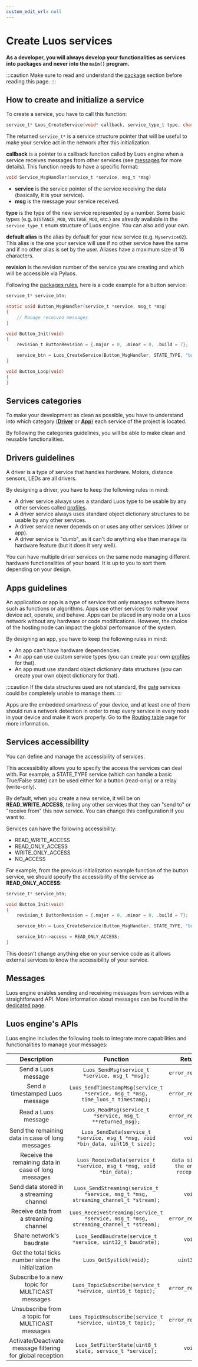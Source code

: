 ```yaml
---
custom_edit_url: null
---
```



# Create Luos services

**As a developer, you will always develop your functionalities as services into packages and never into the `main()` program.**

:::caution
Make sure to read and understand the [package](../package) section before reading this page.
:::

## How to create and initialize a service

To create a service, you have to call this function:

```c
service_t* Luos_CreateService(void* callback, service_type_t type, char* default_alias, revision_t revision);
```

The returned `service_t*` is a service structure pointer that will be useful to make your service act in the network after this initialization.

**callback** is a pointer to a callback function called by Luos engine when a service receives messages from other services (see [messages](../message) for more details).
This function needs to have a specific format:

```c
void Service_MsgHandler(service_t *service, msg_t *msg)
```

- **service** is the service pointer of the service receiving the data (basically, it is your service).
- **msg** is the message your service received.

**type** is the type of the new service represented by a number. Some basic types (e.g. `DISTANCE_MOD`, `VOLTAGE_MOD`, etc.) are already available in the `service_type_t` enum structure of Luos engine. You can also add your own.

**default alias** is the alias by default for your new service (e.g. `Myservice02`). This alias is the one your service will use if no other service have the same and if no other alias is set by the user. Aliases have a maximum size of 16 characters.

**revision** is the revision number of the service you are creating and which will be accessible via Pyluos.

Following the [packages rules](../package), here is a code example for a button service:

```c
service_t* service_btn;

static void Button_MsgHandler(service_t *service, msg_t *msg)
{
    // Manage received messages
}

void Button_Init(void)
{
    revision_t ButtonRevision = {.major = 0, .minor = 0, .build = 7};

    service_btn = Luos_CreateService(Button_MsgHandler, STATE_TYPE, "button", ButtonRevision);
}

void Button_Loop(void)
{
}
```

## Services categories

To make your development as clean as possible, you have to understand into which category ([**Driver**](#drivers-guidelines) or [**App**](#apps-guidelines)) each service of the project is located.

By following the categories guidelines, you will be able to make clean and reusable functionalities.

## Drivers guidelines

A driver is a type of service that handles hardware. Motors, distance sensors, LEDs are all drivers.

By designing a driver, you have to keep the following rules in mind:

- A driver service always uses a standard Luos type to be usable by any other services called [profiles](./profile).
- A driver service always uses standard <Tooltip def={customFields.od_def}>object dictionary</Tooltip> structures to be usable by any other services.
- A driver service never depends on or uses any other services (driver or app).
- A driver service is "dumb", as it can't do anything else than manage its hardware feature (but it does it very well).

You can have multiple driver services on the same <Tooltip def={customFields.node_def}>node</Tooltip> managing different hardware functionalities of your board. It is up to you to sort them depending on your design.

## Apps guidelines

An application or app is a type of service that only manages software items such as functions or algorithms. Apps use other services to make your device act, operate, and behave.
Apps can be placed in any <Tooltip def={customFields.node_def}>node</Tooltip> on a Luos network without any hardware or code modifications. However, the choice of the hosting node can impact the global performance of the system.

By designing an app, you have to keep the following rules in mind:

- An app can't have hardware dependencies.
- An app can use custom service types (you can create your own [profiles](./profile) for that).
- An app must use standard <Tooltip def={customFields.od_def}>object dictionary</Tooltip> data structures (you can create your own object dictionary for that).

:::caution
If the data structures used are not standard, the [gate](../../tools/gate) services could be completely unable to manage them.
:::

Apps are the embedded smartness of your device, and at least one of them should run a network detection in order to map every service in every node in your device and make it work properly. Go to the [Routing table](./routing-table) page for more information.

## Services accessibility

You can define and manage the accessibility of services.

This accessibility allows you to specify the access the services can deal with. For example, a STATE_TYPE service (which can handle a basic True/False state) can be used either for a button (read-only) or a relay (write-only).

By default, when you create a new service, it will be on **READ_WRITE_ACCESS**, telling any other services that they can "send to" or "receive from" this new service. You can change this configuration if you want to.

Services can have the following accessibility:

- READ_WRITE_ACCESS
- READ_ONLY_ACCESS
- WRITE_ONLY_ACCESS
- NO_ACCESS

For example, from the previous initialization example function of the button service, we should specify the accessibility of the service as **READ_ONLY_ACCESS**:

```c
service_t* service_btn;

void Button_Init(void)
{
    revision_t ButtonRevision = {.major = 0, .minor = 0, .build = 7};

    service_btn = Luos_CreateService(Button_MsgHandler, STATE_TYPE, "button", ButtonRevision);

    service_btn->access = READ_ONLY_ACCESS;
}
```

This doesn't change anything else on your service code as it allows external services to know the accessibility of your service.

## Messages

Luos engine enables sending and receiving messages from services with a straightforward API. More information about messages can be found in the [dedicated page](../message/basic-message).

## Luos engine's APIs

Luos engine includes the following tools to integrate more capabilities and functionalities to manage your messages:

|                        Description                         |                                       Function                                        |               Return                |
| :--------------------------------------------------------: | :-----------------------------------------------------------------------------------: | :---------------------------------: |
|                    Send a Luos message                     |                    `Luos_SendMsg(service_t *service, msg_t *msg);`                    |          `error_return_t`           |
|              Send a timestamped Luos message               |    `Luos_SendTimestampMsg(service_t *service, msg_t *msg, time_luos_t timestamp);`    |          `error_return_t`           |
|                    Read a Luos message                     |               `Luos_ReadMsg(service_t *service, msg_t **returned_msg);`               |          `error_return_t`           |
|      Send the remaining data in case of long messages      |    `Luos_SendData(service_t *service, msg_t *msg, void *bin_data, uint16_t size);`    |               `void`                |
|    Receive the remaining data in case of long messages     |          `Luos_ReceiveData(service_t *service, msg_t *msg, void *bin_data);`          | `data size at the end of reception` |
|          Send data stored in a streaming channel           |  `Luos_SendStreaming(service_t *service, msg_t *msg, streaming_channel_t *stream);`   |               `void`                |
|           Receive data from a streaming channel            | `Luos_ReceiveStreaming(service_t *service, msg_t *msg, streaming_channel_t *stream);` |          `error_return_t`           |
|                  Share network's baudrate                  |              `Luos_SendBaudrate(service_t *service, uint32_t baudrate);`              |               `void`                |
| Get the total ticks number since the initialization        |                               `Luos_GetSystick(void);`                                |             `uint32_t`              |
|       Subscribe to a new topic for MULTICAST messages      |               `Luos_TopicSubscribe(service_t *service, uint16_t topic);`              |          `error_return_t`           |
|       Unsubscribe from a topic for MULTICAST messages      |              `Luos_TopicUnsubscribe(service_t *service, uint16_t topic);`             |          `error_return_t`           |
| Activate/Deactivate message filtering for global reception |               `Luos_SetFilterState(uint8_t state, service_t *service);`               |               `void`                |
